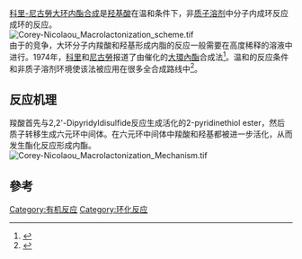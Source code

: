 [[科里-尼古勞大环内酯合成|科里-尼古勞大环内酯合成]]是[[羟基酸|羟基酸]]在温和条件下，非[[质子溶剂|质子溶剂]]中分子内成环反应成环的反应。
<br />
[[Image:Corey-Nicolaou_Macrolactonization_scheme.tif|center]]
<br />
由于{{tsl|en|Intramolecular reaction|分子间反应}}的竞争，大环分子内羧酸和羟基形成内脂的反应一般需要在高度稀释的溶液中进行。1974年，[[艾里亞斯·詹姆斯·科里|科里]]和[[K·C·尼古勞|尼古勞]]报道了由{{tsl|en|2,2'-Dipyridyldisulfide|2,2'-二硫化联吡啶}}催化的[[大環內酯|大環內酯]]合成法<ref>{{cite journal |author1=Corey, E.J., Nicolaou, K.C. |title=Efficient and mild lactonization method for the synthesis of macrolides. |journal=J. Am. Chem. Soc. |date=1974 |volume=96 |page=5614–5616}}</ref>。温和的反应条件和非质子溶剂环境使该法被应用在很多全合成路线中<ref>{{cite journal |author1=Meng, Q., Hesse, M. |title=Ring-closure methods in the synthesis of macrocyclic natural products |journal=Top. Curr. Chem. |date=1992 |volume=161 |page=107–176}}</ref>。

==反应机理==
羧酸首先与2,2'-Dipyridyldisulfide反应生成活化的2-pyridinethiol ester，然后质子转移生成六元环中间体。在六元环中间体中羧酸和羟基都被进一步活化，从而发生酯化反应形成内酯。
[[Image:Corey-Nicolaou_Macrolactonization_Mechanism.tif|center]]

==參考==
{{reflist}}

[[Category:有机反应|Category:有机反应]]
[[Category:环化反应|Category:环化反应]]